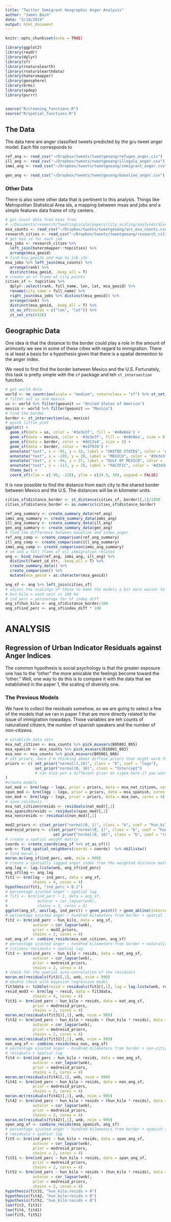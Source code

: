 ```yaml
---
title: "Twitter Immigrant Geographic Anger Analysis"
author: "James Bain"
date: "3/14/2019"
output: html_document
---
```


```r
knitr::opts_chunk$set(echo = TRUE)
```

```r
library(ggplot2)
library(readr)
library(dplyr)
library(sf)
library(rnaturalearth)
library(rnaturalearthdata)
library(haterzmapper)
library(geosphere)
library(brms)
library(spdep)
library(purrr)


source("R/cleaning_functions.R")
source("R/spatial_functions.R")
```

## The Data
The data here are anger classified tweets predicted by the gru tweet anger model. Each file corresponds to 

```r
ref_ang <- read_csv("~/Dropbox/tweets/tweetgeoang/refugee_anger.csv")
ill_ang <- read_csv("~/Dropbox/tweets/tweetgeoang/illegals_anger.csv")
immi_ang <- read_csv("~/Dropbox/tweets/tweetgeoang/immigrant_anger.csv")

gen_ang <- read_csv("~/Dropbox/tweets/tweetgeoang/baseline_anger.csv")
```


### Other Data
There is also some other data that is pertinent to this analysis. Things like Metropolitan Statistical Area ids, a mapping between msas and jobs and a simple features data frame of city centers.
```r
# get count data from msas from 
# ~/Documents/research/TweetingLocale/papers/city_scaling/analyses/diversity_scaling.Rmd
msa_counts <- read_csv("~/Dropbox/tweets/tweetgeoang/acs_msa_counts.csv") %>% mutate(msa_geoid = as.character(msa_geoid))
research_cities <- read_csv("~/Dropbox/tweets/tweetgeoang/research_cities.csv") 
# get msa id for each job
msa_jobs <- research_cities %>%
  left_join(haterzmapper::topcities) %>%
  arrange(msa_geoid)
# find msa_geoids and map to job_ids
msa_jobs %>% left_join(msa_counts) %>%
  arrange(rank) %>%
  distinct(msa_geoid, .keep_all = T)
# create an sf frame of city points
cities_sf <- topcities %>% 
  dplyr::select(rank, full_name, lon, lat, msa_geoid) %>% 
  rename(city_name = full_name) %>% 
  right_join(msa_jobs %>% distinct(msa_geoid)) %>% 
  arrange(rank) %>% 
  distinct(msa_geoid, .keep_all = T) %>%
  st_as_sf(coords = c("lon", "lat")) %>%
  st_set_crs(4326)
```

## Geographic Data
One idea is that the distance to the border could play a role in the amount of animosity we see in some of these cities with regard to immigration. There is at least a basis for a hypothesis given that there is a spatial demention to the anger index. 

We need to first find the border between Mexico and the U.S. Fortunately, this task is pretty simple with the `sf` package and teh `st_intersection` function.
```r
# get world data
world <- ne_countries(scale = "medium", returnclass = "sf") %>% st_set_crs(4326)
# filter out us and mexico
us <- world %>% filter(geounit == "United States of America") 
mexico <- world %>% filter(geounit == "Mexico") 
# find the border
border <- st_intersection(us, mexico)
# quick little plot
ggplot() + 
  geom_sf(data = us, color = '#3e3e3f', fill = '#e8e8ea') +
  geom_sf(data = mexico, color = '#3e3e3f', fill = '#e8e8ea', size = 0.25) + 
  geom_sf(data = border, color = '#dd13a4', size = 2) + 
  geom_sf(data = border, color = '#e3f939') + 
  annotate("text", x = -95, y = 32, label = "UNITED STATES", color = '#3e3e3f') + 
  annotate("text", x = -105, y = 26, label = "MEXICO", color = '#3e3e3f') + 
  annotate("text", x = -94, y = 27, label = "GULF OF MEXICO", color = '#d3d3d3', size = 2) +
  annotate("text", x = -117, y = 28, label = "PACIFIC", color = '#d3d3d3', size = 2) +
  theme_bw() + 
  coord_sf(xlim = c(-90, -120), ylim = c(24.5, 34), expand = FALSE)
```
It is now possible to find the distance from each city to the shared border between Mexico and the U.S. The distances will be in kilometer units.
```r
cities_sf$distance_border <- st_distance(cities_sf, border)[,1]/1000
cities_sf$distance_border <- as.numeric(cities_sf$distance_border)
```

```r
ref_ang_summary <- create_summary_data(ref_ang)
immi_ang_summary <- create_summary_data(immi_ang)
ill_ang_summary <- create_summary_data(ill_ang)
gen_ang_summary <- create_summary_data(gen_ang)
# find the difference between baseline and index_anger
ref_ang_comp <- create_comparison(ref_ang_summary)
ill_ang_comp <- create_comparison(ill_ang_summary)
immi_ang_comp <- create_comparison(immi_ang_summary)
# oh and a full frame of all immigration related
ang <- bind_rows(ref_ang, immi_ang, ill_ang) %>% 
  distinct(tweet_id_str, .keep_all = T) %>%
  create_summary_data() %>% 
  create_comparison() %>% 
  mutate(msa_geoid = as.character(msa_geoid))

ang_sf <- ang %>% left_join(cities_sf)
# adjust the scalings of these to make the models a bit more easier to interpret 
# hun_kilo = each unit is 100 km
# ind_perc = percentage for of index_diff
ang_sf$hun_kilo <- ang_sf$distance_border/100
ang_sf$ind_perc <- ang_sf$index_diff * 100
```

# ANALYSIS

## Regression of Urban Indicator Residuals against Anger Indices

The common hypothesis is social psychology is that the greater exposure one has to the "other" the more amicable the feelings become toward the "other." Well, one way to do this is to compare it with the data that we established in the paper 1, the scaling of diversity one.


### The Previous Models
We have to collect the residuals somehow, so we are going to select a few of the models that we ran in paper 1 that are more directly related to the issue of immigration nowadays. Those variables are teh counts of naturalized citizers, the number of spanish speakers and the number of non-citizens. 

```r
# establish data sets
msa_nat_citizen <- msa_counts %>% pick_msavars(B05001_005)
msa_spanish <- msa_counts %>% pick_msavars(B16001_003)
msa_non <- msa_counts %>% pick_msavars(B05001_006)
# set priors, here I'm thinking about diffuse priors that might work for you
priors <- c( set_prior("normal(1,10)", class = "b", coef = "logx"),
             set_prior("normal(0, 10)", class = "Intercept")
             # can also put a different prior on sigma here if you want
)
#create models
nat_mod <- brm(logy ~ logx, prior = priors, data = msa_nat_citizen, cores = 4)
span_mod <- brm(logy ~ logx, prior = priors, data = msa_spanish, cores = 4)
non_mod <- brm(logy ~ logx, prior = priors, data = msa_non, cores = 4)
# save residuals
msa_nat_citizen$resids <- residuals(nat_mod)[,1]
msa_spanish$resids <- residuals(span_mod)[,1]
msa_non$resids <- residuals(non_mod)[,1]
```


```r
mod2_priors <- c(set_prior("normal(0, 1)", class = "b", coef = "hun_kilo"))
modresid_priors <- c(set_prior("normal(0, 1)", class = "b", coef = "hun_kilo"),
                     set_prior("normal(0, 10)", class = "b", coef = "resids"))
# create a spatial weight matrix
coords <- create_coords(ang_sf %>% st_as_sf())
wnb <- find_spatial_neighbors(coords = coords)  %>% nb2listw()
# find moran i
moran.mc(ang_sf$ind_perc, wnb, nsim = 999)
# create a spatially lagged anger index from the weighted distance matrix
ang.lag <- lag.listw(wnb, ang_sf$ind_perc)
ang_sf$lag <- ang.lag
fit1 <- brm(lag ~ ind_perc, data = ang_sf,
            chains = 4, cores = 4)
hypothesis(fit1, "ind_perc > 0.1")
# percentage ajusted anger ~ spatial lag
# fit1 <- brm(ind_perc ~ 1, data = ang_sf,
#             autocor = cor_lagsar(wnb), 
#             chains = 2, cores = 4)
ggplot(ang_sf, aes(lag, ind_perc)) + geom_point() + geom_abline(intercept = 20.56, slope = 0.38)
# percentage ajusted anger ~ hundred kilometers from border + spatial lag
fit2 <- brm(ind_perc ~ hun_kilo, data = ang_sf,
            autocor = cor_lagsar(wnb),
            prior = mod2_priors,
            chains = 2, cores = 4)
nat_ang_sf <- combine_resids(msa_nat_citizen, ang_sf)
# percentage ajusted anger ~ hundred kilometers from border + naturalized 
# citizens residuals + spatial lag
fit3 <- brm(ind_perc ~ hun_kilo + resids, data = nat_ang_sf,
            autocor = cor_lagsar(wnb),
            prior = modresid_priors,
            chains = 2, cores = 4)
# check for the spatial auto-correlation of the residuals
moran.mc(residuals(fit3)[,1], wnb, nsim = 999)
# double check with bayesian regression model
fit3data <- tibble(resid = residuals(fit3)[,1], lag = lag.listw(wnb, residuals(fit3)[,1]))
resid_mod3 <- brm(lag ~ resid, data = fit3data,
            chains = 4, cores = 4)
fit31 <- brm(ind_perc ~ hun_kilo + resids, data = nat_ang_sf,
            prior = modresid_priors,
            chains = 2, cores = 4)
moran.mc(residuals(fit31)[,1], wnb, nsim = 999)
fit32 <- brm(ind_perc ~ hun_kilo + resids + (hun_kilo * resids), data = nat_ang_sf,
            autocor = cor_lagsar(wnb),
            prior = modresid_priors,
            chains = 2, cores = 4)
moran.mc(residuals(fit32)[,1], wnb, nsim = 999)
non_ang_sf <- combine_resids(msa_non, ang_sf)
# percentage ajusted anger ~ hundred kilometers from border + non-citizens 
# residuals + spatial lag
fit4 <- brm(ind_perc ~ hun_kilo + resids, data = non_ang_sf,
            autocor = cor_lagsar(wnb),
            prior = modresid_priors,
            chains = 2, cores = 4)
moran.mc(residuals(fit4)[,1], wnb, nsim = 999)
fit41 <- brm(ind_perc ~ hun_kilo + resids, data = non_ang_sf,
            prior = modresid_priors,
            chains = 2, cores = 4)
moran.mc(residuals(fit41)[,1], wnb, nsim = 999)
fit42 <- brm(ind_perc ~ hun_kilo + resids + (hun_kilo * resids), data = non_ang_sf,
            autocor = cor_lagsar(wnb),
            prior = modresid_priors,
            chains = 2, cores = 4)
moran.mc(residuals(fit42)[,1], wnb, nsim = 999)
span_ang_sf <- combine_resids(msa_spanish, ang_sf)
# percentage ajusted anger ~ hundred kilometers from border + spanish speaking 
# residuals + spatial lag
fit5 <- brm(ind_perc ~ hun_kilo + resids, data = span_ang_sf,
            autocor = cor_lagsar(wnb),
            prior = modresid_priors,
            chains = 2, cores = 4)
fit51 <- brm(ind_perc ~ hun_kilo + resids, data = span_ang_sf,
            prior = modresid_priors,
            chains = 2, cores = 4)
fit52 <- brm(ind_perc ~ hun_kilo + resids + (hun_kilo * resids), data = span_ang_sf,
            autocor = cor_lagsar(wnb),
            prior = modresid_priors,
            chains = 2, cores = 4)
hypothesis(fit32, "hun_kilo:resids > 0")
hypothesis(fit42, "hun_kilo:resids < 0")
hypothesis(fit52, "hun_kilo:resids < 0")
loo(fit3, fit31)
loo(fit4, fit41)
loo(fit5, fit51)
```
